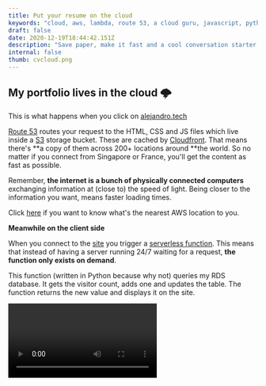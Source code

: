 ```yaml
---
title: Put your resume on the cloud
keywords: "cloud, aws, lambda, route 53, a cloud guru, javascript, python"
draft: false
date: 2020-12-19T18:44:42.151Z
description: "Save paper, make it fast and a cool conversation starter for interviews. No more PDFs"
internal: false
thumb: cvcloud.png
---
```



## My portfolio lives in the cloud 🌩

This is what happens when you click on [alejandro.tech](http://alejandro.tech/)

[Route 53](https://aws.amazon.com/route53/) routes your request to the HTML, CSS and JS files which live inside a [S3](https://aws.amazon.com/s3/) storage bucket. These are cached by [Cloudfront](https://aws.amazon.com/cloudfront/). That means there's **a copy of them across 200+ locations around **the world. So no matter if you connect from Singapore or France, you'll get the content as fast as possible.

Remember, **the internet is a bunch of physically connected computers** exchanging information at (close to) the speed of light. Being closer to the information you want, means faster loading times.

Click [here](https://www.cloudping.info/) if you want to know what's the nearest AWS location to you.

**Meanwhile on the client side**

When you connect to the [site](http://alejandro.tech/) you trigger a [serverless function](https://aws.amazon.com/lambda/). This means that instead of having a server running 24/7 waiting for a request, **the function only exists on demand**.

This function (written in Python because why not) queries my RDS database. It gets the visitor count, adds one and updates the table. The function returns the new value and displays it on the site.

<Video />

**Continuous Deployment**

On Github, when I push changes to the main branch. They trigger an action that **replaces the files in the S3 bucket and invalidates the cached files on Cloudfront**. This means that the next time you connect, you'll get the latest version of the files.

**But why?**

If you've ever deployed your site on a service like Netlify, this process is done auto-_magically_ for you. **It's nice to have the option of doing it manually because it gives you freedom**. It is a lot of work though. **It's like going through the exhaustive process of making a late at home.** Buying the beans, grinding them, weighing, working the espresso machine, frothing the milk and doing the latte art. You can also just get one from Starbucks and call it a day. Nothing wrong with one or the other, just depends on your needs. ☕️

**References**
Thanks so much to [swyx](https://twitter.com/swyx) for suggesting the [cloud resume challenge](https://forrestbrazeal.com/2020/04/23/the-cloud-resume-challenge/). Going through it opened my mind to the world of cloud solutions. Now I use them for **everything**.

Implementing security with [AWS Route 53](https://www.youtube.com/watch?v=lB4DTqMEumY)

PD: I set a concurrency limit on the lambda function. This means that even if somebody wants to troll me and spam the endpoint, it's limited to 5 requests per minute.

\- Alejandro 🧡

